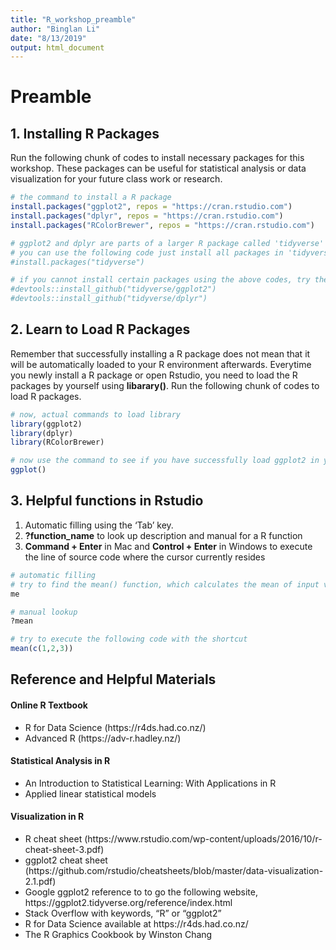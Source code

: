 ```yaml
---
title: "R_workshop_preamble"
author: "Binglan Li"
date: "8/13/2019"
output: html_document
---
```


# Preamble

## 1. Installing R Packages

Run the following chunk of codes to install necessary packages for this workshop. These packages can be useful for statistical analysis or data visualization for your future class work or research.

```r
# the command to install a R package
install.packages("ggplot2", repos = "https://cran.rstudio.com")
install.packages("dplyr", repos = "https://cran.rstudio.com")
install.packages("RColorBrewer", repos = "https://cran.rstudio.com")

# ggplot2 and dplyr are parts of a larger R package called 'tidyverse'
# you can use the following code just install all packages in 'tidyverse'
#install.packages("tidyverse")

# if you cannot install certain packages using the above codes, try the following
#devtools::install_github("tidyverse/ggplot2")
#devtools::install_github("tidyverse/dplyr")
```

## 2. Learn to Load R Packages

Remember that successfully installing a R package does not mean that it will be automatically loaded to your R environment afterwards. Everytime you newly install a R package or open Rstudio, you need to load the R packages by yourself using **libarary()**. Run the following chunk of codes to load R packages.

```r
# now, actual commands to load library
library(ggplot2)
library(dplyr)
library(RColorBrewer)

# now use the command to see if you have successfully load ggplot2 in your environment
ggplot()
```

## 3. Helpful functions in Rstudio

  1. Automatic filling using the 'Tab' key. 
  2. **?function_name** to look up description and manual for a R function
  3. **Command + Enter** in Mac and **Control + Enter** in Windows to execute the line of source code where the cursor currently resides

```r
# automatic filling
# try to find the mean() function, which calculates the mean of input vectors, using the 'tab' key immediate folloing 'me'
me

# manual lookup
?mean

# try to execute the following code with the shortcut
mean(c(1,2,3))
```


## Reference and Helpful Materials

#### Online R Textbook
* R for Data Science (https://r4ds.had.co.nz/)
* Advanced R (https://adv-r.hadley.nz/)

#### Statistical Analysis in R
* An Introduction to Statistical Learning: With Applications in R
* Applied linear statistical models

#### Visualization in R
* R cheat sheet (https://www.rstudio.com/wp-content/uploads/2016/10/r-cheat-sheet-3.pdf)
* ggplot2 cheat sheet (https://github.com/rstudio/cheatsheets/blob/master/data-visualization-2.1.pdf)
* Google ggplot2 reference to to go the following website, https://ggplot2.tidyverse.org/reference/index.html
* Stack Overflow with keywords, “R” or “ggplot2”
* R for Data Science available at https://r4ds.had.co.nz/
* The R Graphics Cookbook by Winston Chang

